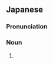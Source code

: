 ==Japanese==
{{ja-kanjitab|もう|りょう|yomi=o}}

===Pronunciation===
{{ja-pron|y=go|もうりょう|acc=h}}

===Noun===
{{ja-noun|もうりょう|hhira=まうりやう}}

# {{alternative spelling of|魍魎|lang=ja}}